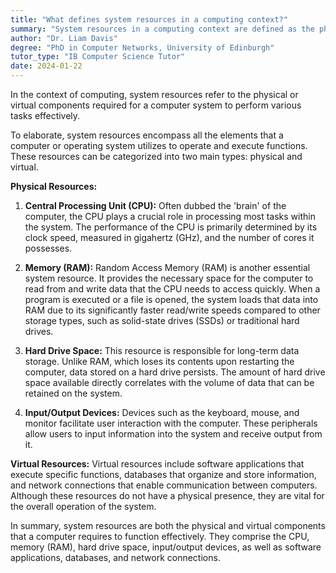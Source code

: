 ```yaml
---
title: "What defines system resources in a computing context?"
summary: "System resources in a computing context are defined as the physical or virtual components of a computer system required to perform tasks."
author: "Dr. Liam Davis"
degree: "PhD in Computer Networks, University of Edinburgh"
tutor_type: "IB Computer Science Tutor"
date: 2024-01-22
---
```


In the context of computing, system resources refer to the physical or virtual components required for a computer system to perform various tasks effectively.

To elaborate, system resources encompass all the elements that a computer or operating system utilizes to operate and execute functions. These resources can be categorized into two main types: physical and virtual. 

**Physical Resources:**
1. **Central Processing Unit (CPU):** Often dubbed the 'brain' of the computer, the CPU plays a crucial role in processing most tasks within the system. The performance of the CPU is primarily determined by its clock speed, measured in gigahertz ($\text{GHz}$), and the number of cores it possesses.
  
2. **Memory (RAM):** Random Access Memory (RAM) is another essential system resource. It provides the necessary space for the computer to read from and write data that the CPU needs to access quickly. When a program is executed or a file is opened, the system loads that data into RAM due to its significantly faster read/write speeds compared to other storage types, such as solid-state drives (SSDs) or traditional hard drives.

3. **Hard Drive Space:** This resource is responsible for long-term data storage. Unlike RAM, which loses its contents upon restarting the computer, data stored on a hard drive persists. The amount of hard drive space available directly correlates with the volume of data that can be retained on the system.

4. **Input/Output Devices:** Devices such as the keyboard, mouse, and monitor facilitate user interaction with the computer. These peripherals allow users to input information into the system and receive output from it.

**Virtual Resources:**
Virtual resources include software applications that execute specific functions, databases that organize and store information, and network connections that enable communication between computers. Although these resources do not have a physical presence, they are vital for the overall operation of the system.

In summary, system resources are both the physical and virtual components that a computer requires to function effectively. They comprise the CPU, memory (RAM), hard drive space, input/output devices, as well as software applications, databases, and network connections.
    